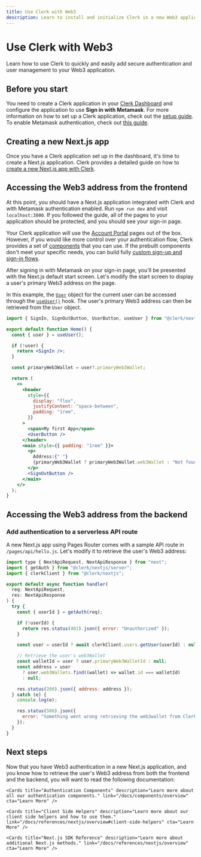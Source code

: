 ```yaml
---
title: Use Clerk with Web3
description: Learn to install and initialize Clerk in a new Web3 application.
---
```


# Use Clerk with Web3

Learn how to use Clerk to quickly and easily add secure authentication and user management to your Web3 application.

## Before you start

You need to create a Clerk application in your [Clerk Dashboard](https://dashboard.clerk.com/) and configure the application to use **Sign in with Metamask**. For more information on how to set up a Clerk application, check out the [setup guide](/docs/quickstarts/setup-clerk). To enable Metamask authentication, check out [this guide](/docs/authentication/configuration/sign-in-options#social-o-auth-web3).

## Creating a new Next.js app

Once you have a Clerk application set up in the dashboard, it's time to create a Next.js application. Clerk provides a detailed guide on how to [create a new Next.js app with Clerk](/docs/quickstarts/nextjs).

## Accessing the Web3 address from the frontend

At this point, you should have a Next.js application integrated with Clerk and with Metamask authentication enabled. Run `npm run dev` and visit `localhost:3000`. If you followed the guide, all of the pages to your application should be protected, and you should see your sign-in page. 

Your Clerk application will use the [Account Portal](/docs/account-portal/overview) pages out of the box. However, if you would like more control over your authentication flow, Clerk provides a set of [components](/docs/components/overview) that you can use. If the prebuilt components don't meet your specific needs, you can build fully [custom sign-up and sign-in flows](/docs/custom-flows/overview).

After signing in with Metamask on your sign-in page, you'll be presented with the Next.js default start screen. Let's modify the start screen to display a user's primary Web3 address on the page.

In this example, the [`User`](/docs/references/javascript/user/user) object for the current user can be accessed through the [`useUser()`](/docs/references/react/use-user) hook. The user's primary Web3 address can then be retrieved from the `User` object.

```jsx filename="pages/index.js" copy
import { SignIn, SignOutButton, UserButton, useUser } from "@clerk/nextjs";

export default function Home() {
  const { user } = useUser();

  if (!user) {
    return <SignIn />;
  }

  const primaryWeb3Wallet = user?.primaryWeb3Wallet;

  return (
    <>
      <header
        style={{
          display: "flex",
          justifyContent: "space-between",
          padding: "1rem",
        }}
      >
        <span>My first App</span>
        <UserButton />
      </header>
      <main style={{ padding: "1rem" }}>
        <p>
          Address:{" "}
          {primaryWeb3Wallet ? primaryWeb3Wallet.web3Wallet : "Not found"}
        </p>
        <SignOutButton />
      </main>
    </>
  );
}
```

## Accessing the Web3 address from the backend

### Add authentication to a serverless API route

A new Next.js app using Pages Router comes with a sample API route in `/pages/api/hello.js`. Let's modify it to retrieve the user's Web3 address:

```jsx filename="pages/api/hello.ts" copy
import type { NextApiRequest, NextApiResponse } from "next";
import { getAuth } from "@clerk/nextjs/server";
import { clerkClient } from "@clerk/nextjs";

export default async function handler(
  req: NextApiRequest,
  res: NextApiResponse
) {
  try {
    const { userId } = getAuth(req);

    if (!userId) {
      return res.status(401).json({ error: "Unauthorized" });
    }

    const user = userId ? await clerkClient.users.getUser(userId) : null;

    // Retrieve the user's web3Wallet
    const walletId = user ? user.primaryWeb3WalletId : null;
    const address = user
      ? user.web3Wallets.find((wallet) => wallet.id === walletId)
      : null;

    res.status(200).json({ address: address });
  } catch (e) {
    console.log(e);

    res.status(500).json({
      error: "Something went wrong retrieving the web3wallet from Clerk",
    });
  }
}
```

## Next steps

Now that you have Web3 authentication in a new Next.js application, and you know how to retrieve the user's Web3 address from both the frontend and the backend, you will want to read the following documentation:

<div className="container mx-auto my-4">
  <div className="grid grid-cols-1 gap-6 md:grid-cols-2">
    <Cards title="Customization & Localization" description="Learn how to customize and localize the Clerk components." link="/docs/components/customization/overview" cta="Learn More" />

    <Cards title="Authentication Components" description="Learn more about all our authentication components." link="/docs/components/overview" cta="Learn More" />

    <Cards title="Client Side Helpers" description="Learn more about our client side helpers and how to use them." link="/docs/references/nextjs/overview#client-side-helpers" cta="Learn More" />

    <Cards title="Next.js SDK Reference" description="Learn more about additional Next.js methods." link="/docs/references/nextjs/overview" cta="Learn More" />
  </div>
</div>